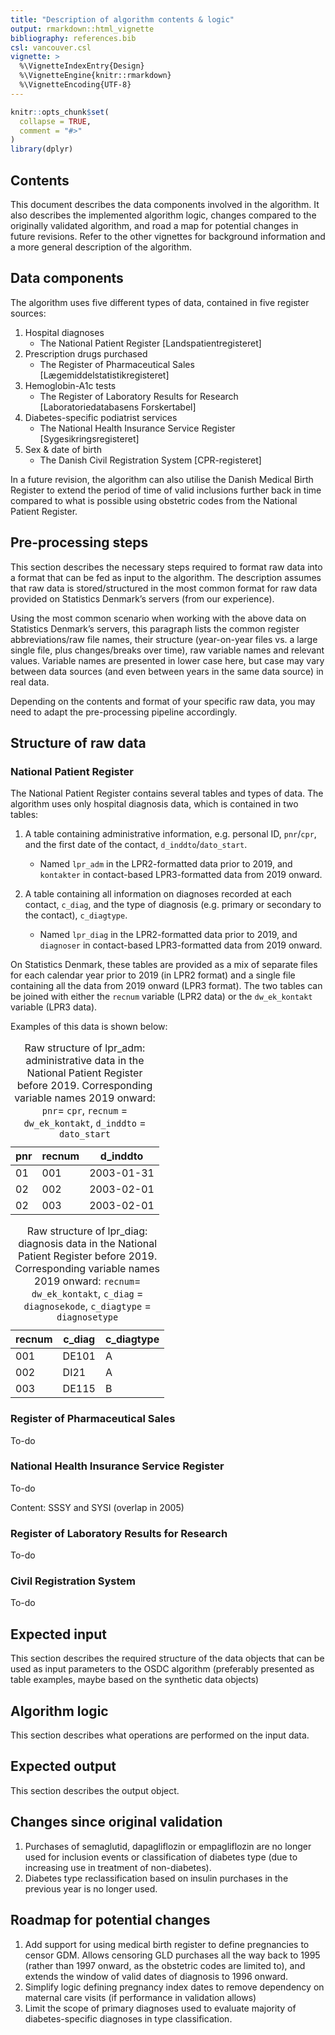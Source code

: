 ```yaml
---
title: "Description of algorithm contents & logic"
output: rmarkdown::html_vignette
bibliography: references.bib
csl: vancouver.csl
vignette: >
  %\VignetteIndexEntry{Design}
  %\VignetteEngine{knitr::rmarkdown}
  %\VignetteEncoding{UTF-8}
---
```


```r
knitr::opts_chunk$set(
  collapse = TRUE,
  comment = "#>"
)
library(dplyr)
```

## Contents

This document describes the data components involved in the algorithm.
It also describes the implemented algorithm logic, changes compared to
the originally validated algorithm, and road a map for potential changes
in future revisions. Refer to the other vignettes for background
information and a more general description of the algorithm.

## Data components

The algorithm uses five different types of data, contained in five
register sources:

1.  Hospital diagnoses
    -   The National Patient Register [Landspatientregisteret]
2.  Prescription drugs purchased
    -   The Register of Pharmaceutical Sales
        [Lægemiddelstatistikregisteret]
3.  Hemoglobin-A1c tests
    -   The Register of Laboratory Results for Research
        [Laboratoriedatabasens Forskertabel]
4.  Diabetes-specific podiatrist services
    -   The National Health Insurance Service Register
        [Sygesikringsregisteret]
5.  Sex & date of birth
    -   The Danish Civil Registration System [CPR-registeret]

In a future revision, the algorithm can also utilise the Danish Medical
Birth Register to extend the period of time of valid inclusions further
back in time compared to what is possible using obstetric codes from the
National Patient Register.

## Pre-processing steps

This section describes the necessary steps required to format raw data
into a format that can be fed as input to the algorithm. The description
assumes that raw data is stored/structured in the most common format for
raw data provided on Statistics Denmark's servers (from our experience).

Using the most common scenario when working with the above data on
Statistics Denmark's servers, this paragraph lists the common register
abbreviations/raw file names, their structure (year-on-year files vs. a
large single file, plus changes/breaks over time), raw variable names
and relevant values. Variable names are presented in lower case here,
but case may vary between data sources (and even between years in the
same data source) in real data.

Depending on the contents and format of your specific raw data, you may
need to adapt the pre-processing pipeline accordingly.

## Structure of raw data

### National Patient Register

The National Patient Register contains several tables and types of data.
The algorithm uses only hospital diagnosis data, which is contained in
two tables:

1.  A table containing administrative information, e.g. personal ID,
    `pnr`/`cpr`, and the first date of the contact,
    `d_inddto`/`dato_start`.

    -   Named `lpr_adm` in the LPR2-formatted data prior to 2019, and
        `kontakter` in contact-based LPR3-formatted data from 2019
        onward.

2.  A table containing all information on diagnoses recorded at each
    contact, `c_diag`, and the type of diagnosis (e.g. primary or
    secondary to the contact), `c_diagtype`.

    -   Named `lpr_diag` in the LPR2-formatted data prior to 2019, and
        `diagnoser` in contact-based LPR3-formatted data from 2019
        onward.

On Statistics Denmark, these tables are provided as a mix of separate
files for each calendar year prior to 2019 (in LPR2 format) and a single
file containing all the data from 2019 onward (LPR3 format). The two
tables can be joined with either the `recnum` variable (LPR2 data) or
the `dw_ek_kontakt` variable (LPR3 data).

Examples of this data is shown below:

| pnr | recnum | d_inddto   |
|-----|--------|------------|
| 01  | 001    | 2003-01-31 |
| 02  | 002    | 2003-02-01 |
| 02  | 003    | 2003-02-01 |

: Raw structure of lpr_adm: administrative data in the National Patient
Register before 2019. Corresponding variable names 2019 onward: `pnr`=
`cpr`, `recnum` = `dw_ek_kontakt`, `d_inddto` = `dato_start`

| recnum | c_diag | c_diagtype |
|--------|--------|------------|
| 001    | DE101  | A          |
| 002    | DI21   | A          |
| 003    | DE115  | B          |

: Raw structure of lpr_diag: diagnosis data in the National Patient
Register before 2019. Corresponding variable names 2019 onward:
`recnum`= `dw_ek_kontakt`, `c_diag` = `diagnosekode`, `c_diagtype` =
`diagnosetype`

### Register of Pharmaceutical Sales

To-do

### National Health Insurance Service Register

To-do

Content: SSSY and SYSI (overlap in 2005)

### Register of Laboratory Results for Research

To-do

### Civil Registration System

To-do

## Expected input

This section describes the required structure of the data objects that
can be used as input parameters to the OSDC algorithm (preferably
presented as table examples, maybe based on the synthetic data objects)

## Algorithm logic

This section describes what operations are performed on the input data.

## Expected output

This section describes the output object.

## Changes since original validation

1.  Purchases of semaglutid, dapagliflozin or empagliflozin are no
    longer used for inclusion events or classification of diabetes type
    (due to increasing use in treatment of non-diabetes).
2.  Diabetes type reclassification based on insulin purchases in the
    previous year is no longer used.

## Roadmap for potential changes

1.  Add support for using medical birth register to define pregnancies
    to censor GDM. Allows censoring GLD purchases all the way back to
    1995 (rather than 1997 onward, as the obstetric codes are limited
    to), and extends the window of valid dates of diagnosis to 1996
    onward.
2.  Simplify logic defining pregnancy index dates to remove dependency
    on maternal care visits (if performance in validation allows)
3.  Limit the scope of primary diagnoses used to evaluate majority of
    diabetes-specific diagnoses in type classification.


